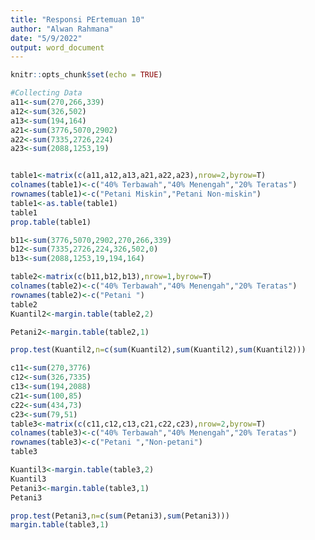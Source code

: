---
title: "Responsi PErtemuan 10"
author: "Alwan Rahmana"
date: "5/9/2022"
output: word_document
---

```{r setup, include=FALSE}
knitr::opts_chunk$set(echo = TRUE)
```

```{r}
#Collecting Data
a11<-sum(270,266,339)
a12<-sum(326,502)
a13<-sum(194,164)
a21<-sum(3776,5070,2902)
a22<-sum(7335,2726,224)
a23<-sum(2088,1253,19)


table1<-matrix(c(a11,a12,a13,a21,a22,a23),nrow=2,byrow=T)
colnames(table1)<-c("40% Terbawah","40% Menengah","20% Teratas")
rownames(table1)<-c("Petani Miskin","Petani Non-miskin")
table1<-as.table(table1)
table1
prop.table(table1)

```

```{r}
b11<-sum(3776,5070,2902,270,266,339)
b12<-sum(7335,2726,224,326,502,0)
b13<-sum(2088,1253,19,194,164)

table2<-matrix(c(b11,b12,b13),nrow=1,byrow=T)
colnames(table2)<-c("40% Terbawah","40% Menengah","20% Teratas")
rownames(table2)<-c("Petani ")
table2
Kuantil2<-margin.table(table2,2)

Petani2<-margin.table(table2,1)

prop.test(Kuantil2,n=c(sum(Kuantil2),sum(Kuantil2),sum(Kuantil2)))
```

```{r}
c11<-sum(270,3776)
c12<-sum(326,7335)
c13<-sum(194,2088)
c21<-sum(100,85)
c22<-sum(434,73)
c23<-sum(79,51)
table3<-matrix(c(c11,c12,c13,c21,c22,c23),nrow=2,byrow=T)
colnames(table3)<-c("40% Terbawah","40% Menengah","20% Teratas")
rownames(table3)<-c("Petani ","Non-petani")
table3

Kuantil3<-margin.table(table3,2)
Kuantil3
Petani3<-margin.table(table3,1)
Petani3

prop.test(Petani3,n=c(sum(Petani3),sum(Petani3)))
margin.table(table3,1)
```

